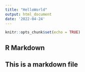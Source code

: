```yaml
---
title: "HelloWorld"
output: html_document
date: '2022-04-24'
---
```


```r
knitr::opts_chunk$set(echo = TRUE)
```

## R Markdown

## This is a markdown file